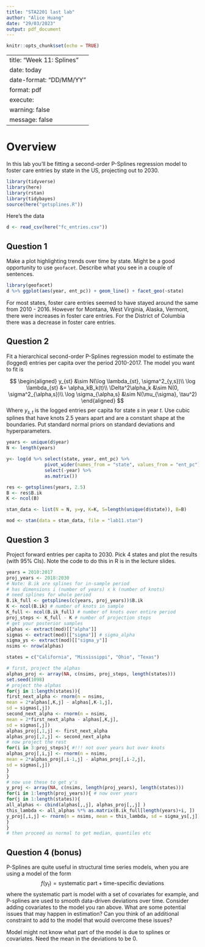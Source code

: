 ```yaml
---
title: "STA2201 last lab"
author: "Alice Huang"
date: "29/03/2023"
output: pdf_document
---
```


```r
knitr::opts_chunk$set(echo = TRUE)
```

---
title: "Week 11: Splines"
date: today
date-format: "DD/MM/YY"
format: pdf
execute: 
  warning: false
  message: false
---

# Overview

In this lab you'll be fitting a second-order P-Splines regression model to foster care entries by state in the US, projecting out to 2030. 

```r
library(tidyverse)
library(here)
library(rstan)
library(tidybayes)
source(here("getsplines.R"))
```

Here's the data

```r
d <- read_csv(here("fc_entries.csv"))
```

## Question 1

Make a plot highlighting trends over time by state. Might be a good opportunity to use `geofacet`. Describe what you see in a couple of sentences. 

```r
library(geofacet)
d %>% ggplot(aes(year, ent_pc)) + geom_line() + facet_geo(~state)
```

For most states, foster care entries seemed to have stayed around the same from 2010 - 2016. However for Montana, West Virginia, Alaska, Vermont, there were increases in foster care entries. For the District of Columbia there was a decrease in foster care entries.

## Question 2

Fit a hierarchical second-order P-Splines regression model to estimate the (logged) entries per capita over the period 2010-2017. The model you want to fit is

$$
\begin{aligned}
y_{st} &\sim N(\log \lambda_{st}, \sigma^2_{y,s})\\
\log \lambda_{st} &= \alpha_kB_k(t)\\
\Delta^2\alpha_k &\sim N(0, \sigma^2_{\alpha,s})\\
\log \sigma_{\alpha,s} &\sim N(\mu_{\sigma}, \tau^2)
\end{aligned}
$$
Where $y_{s,t}$ is the logged entries per capita for state $s$ in year $t$. Use cubic splines that have knots 2.5 years apart and are a constant shape at the boundaries. Put standard normal priors on standard deviations and hyperparameters. 

```r
years <- unique(d$year)
N <- length(years)

y<- log(d %>% select(state, year, ent_pc) %>%
              pivot_wider(names_from = "state", values_from = "ent_pc") %>%
              select(-year) %>%
              as.matrix())

res <- getsplines(years, 2.5)
B <- res$B.ik
K <- ncol(B)

stan_data <- list(N = N, y=y, K=K, S=length(unique(d$state)), B=B)

mod <- stan(data = stan_data, file = "lab11.stan")
```


## Question 3

Project forward entries per capita to 2030. Pick 4 states and plot the results (with 95% CIs). Note the code to do this in R is in the lecture slides. 

```r
years = 2010:2017
proj_years <- 2018:2030
# Note: B.ik are splines for in-sample period
# has dimensions i (number of years) x k (number of knots)
# need splines for whole period
B.ik_full <- getsplines(c(years, proj_years))$B.ik
K <- ncol(B.ik) # number of knots in sample
K_full <- ncol(B.ik_full) # number of knots over entire period
proj_steps <- K_full - K # number of projection steps
# get your posterior samples
alphas <- extract(mod)[["alpha"]]
sigmas <- extract(mod)[["sigma"]] # sigma_alpha
sigma_ys <- extract(mod)[["sigma_y"]]
nsims <- nrow(alphas)

states = c("California", "Mississippi", "Ohio", "Texas")

# first, project the alphas
alphas_proj <- array(NA, c(nsims, proj_steps, length(states)))
set.seed(1098)
# project the alphas
for(j in 1:length(states)){
first_next_alpha <- rnorm(n = nsims,
mean = 2*alphas[,K,j] - alphas[,K-1,j],
sd = sigmas[,j])
second_next_alpha <- rnorm(n = nsims,
mean = 2*first_next_alpha - alphas[,K,j],
sd = sigmas[,j])
alphas_proj[,1,j] <- first_next_alpha
alphas_proj[,2,j] <- second_next_alpha
# now project the rest
for(i in 3:proj_steps){ #!!! not over years but over knots
alphas_proj[,i,j] <- rnorm(n = nsims,
mean = 2*alphas_proj[,i-1,j] - alphas_proj[,i-2,j],
sd = sigmas[,j])
}
}
# now use these to get y's
y_proj <- array(NA, c(nsims, length(proj_years), length(states)))
for(i in 1:length(proj_years)){ # now over years
for(j in 1:length(states)){
all_alphas <- cbind(alphas[,,j], alphas_proj[,,j] )
this_lambda <- all_alphas %*% as.matrix(B.ik_full[length(years)+i, ])
y_proj[,i,j] <- rnorm(n = nsims, mean = this_lambda, sd = sigma_ys[,j])
}
}
# then proceed as normal to get median, quantiles etc
```


## Question 4 (bonus)

P-Splines are quite useful in structural time series models, when you are using a model of the form 
$$
f(y_t) = \text{systematic part} + \text{time-specific deviations}
$$
where the systematic part is model with a set of covariates for example, and P-splines are used to smooth data-driven deviations over time. Consider adding covariates to the model you ran above. What are some potential issues that may happen in estimation? Can you think of an additional constraint to add to the model that would overcome these issues?

Model might not know what part of the model is due to splines or covariates. Need the mean in the deviations to be 0.